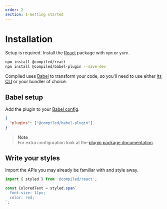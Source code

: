 ```yaml
---
order: 2
section: 1-Getting started
---
```


# Installation

Setup is required.
Install the [React](https://reactjs.org) package with `npm` or `yarn`.

```bash
npm install @compiled/react
npm install @compiled/babel-plugin --save-dev
```

Compiled uses [Babel](https://babeljs.io) to transform your code,
so you'll need to use either [its CLI](https://babeljs.io/docs/en/babel-cli) or your bundler of choice.

## Babel setup

Add the plugin to your [Babel config](https://babeljs.io/docs/en/configuration).

```json
{
  "plugins": ["@compiled/babel-plugin"]
}
```

> **Note** <br /> For extra configuration look at the [plugin package documentation](/pkg-babel-plugin).

## Write your styles

Import the APIs you may already be familiar with and style away.

```jsx
import { styled } from '@compiled/react';

const ColoredText = styled.span`
  font-size: 11px;
  color: red;
`;
```
